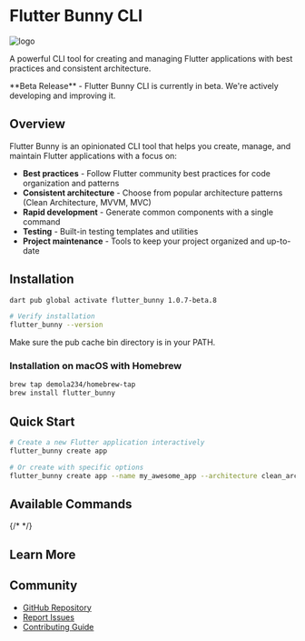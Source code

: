 
<div style={{ display: 'flex', alignItems: 'center' }}>
  <h1 style={{ margin: 0, fontSize: '2.5rem', fontWeight: 'bold' }}>Flutter Bunny CLI</h1>
  <Image
    src="/bunny_logo.png"
    alt="logo"
    width={30}
    height={30}
    style={{ marginLeft: '12px' }}
  />
</div>

A powerful CLI tool for creating and managing Flutter applications with best practices and consistent architecture.

<Callout emoji="🚀">
  **Beta Release** - Flutter Bunny CLI is currently in beta. We're actively developing and improving it.
</Callout>

## Overview

Flutter Bunny is an opinionated CLI tool that helps you create, manage, and maintain Flutter applications with a focus on:

- **Best practices** - Follow Flutter community best practices for code organization and patterns
- **Consistent architecture** - Choose from popular architecture patterns (Clean Architecture, MVVM, MVC)
- **Rapid development** - Generate common components with a single command
- **Testing** - Built-in testing templates and utilities
- **Project maintenance** - Tools to keep your project organized and up-to-date

<Cards>
  <Card title="Commands" href="/Commands/create" />
  <Card title="Tutorials" href="/Tutorials/todo_app" />
  <Card title="Architecture" href="/architectural_structure" />
</Cards>

## Installation

```bash
dart pub global activate flutter_bunny 1.0.7-beta.8

# Verify installation
flutter_bunny --version
```

Make sure the pub cache bin directory is in your PATH.

### Installation on macOS with Homebrew

```bash
brew tap demola234/homebrew-tap
brew install flutter_bunny
```

## Quick Start

```bash
# Create a new Flutter application interactively
flutter_bunny create app

# Or create with specific options
flutter_bunny create app --name my_awesome_app --architecture clean_architecture --state-management riverpod
```

## Available Commands

<Cards>
  <Card title="create" href="/Commands/create" />
{/*   <Card title="generate" href="/commands/generate" /> */}
  <Card title="build" href="/Commands/build" />
  <Card title="analyze" href="/Commands/analyze" />
  <Card title="doctor" href="/Commands/doctor" />
  <Card title="config" href="/Commands/config" />
  <Card title="update" href="/Commands/update" />
</Cards>

## Learn More

<Cards>
  <Card title="Architecture Guide" href="/architectural_structure" />
  <Card title="State Management" href="/state_management_guide" />
  <Card title="Todo App Tutorial" href="/Tutorials/todo_app" />
  <Card title="Troubleshooting" href="/troubleshooting" />
</Cards>

## Community

- [GitHub Repository](https://github.com/demola234/flutter_bunny)
- [Report Issues](https://github.com/demola234/flutter_bunny/issues)
- [Contributing Guide](/contributions)